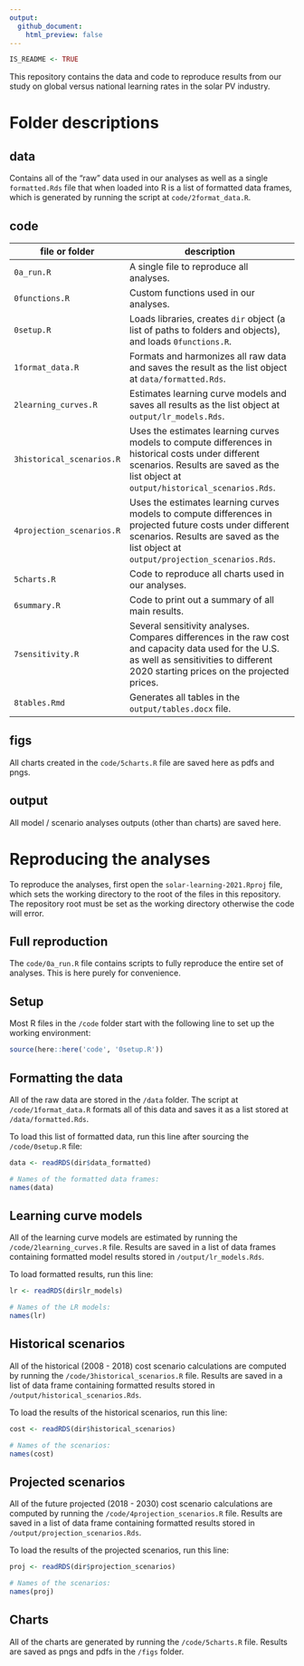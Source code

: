 ```yaml
---
output:
  github_document:
    html_preview: false
---
```


<!-- README.md is generated from README.Rmd. Please edit that file -->

```r
IS_README <- TRUE
```

This repository contains the data and code to reproduce results from our study on global versus national learning rates in the solar PV industry.

# Folder descriptions

## data

Contains all of the "raw" data used in our analyses as well as a single `formatted.Rds` file that when loaded into R is a list of formatted data frames, which is generated by running the script at `code/2format_data.R`.

## code

file or folder | description
-----|--------------------------------
`0a_run.R` | A single file to reproduce all analyses.
`0functions.R` | Custom functions used in our analyses.
`0setup.R` | Loads libraries, creates `dir` object (a list of paths to folders and objects), and loads `0functions.R`.
`1format_data.R` | Formats and harmonizes all raw data and saves the result as the list object at `data/formatted.Rds`.
`2learning_curves.R` | Estimates learning curve models and saves all results as the list object at `output/lr_models.Rds`.
`3historical_scenarios.R` | Uses the estimates learning curves models to compute differences in historical costs under different scenarios. Results are saved as the list object at `output/historical_scenarios.Rds`.
`4projection_scenarios.R` | Uses the estimates learning curves models to compute differences in projected future costs under different scenarios. Results are saved as the list object at `output/projection_scenarios.Rds`.
`5charts.R` | Code to reproduce all charts used in our analyses.
`6summary.R` | Code to print out a summary of all main results.
`7sensitivity.R` | Several sensitivity analyses. Compares differences in the raw cost and capacity data used for the U.S. as well as sensitivities to different 2020 starting prices on the projected prices.
`8tables.Rmd` | Generates all tables in the `output/tables.docx` file.

## figs

All charts created in the `code/5charts.R` file are saved here as pdfs and pngs.

## output

All model / scenario analyses outputs (other than charts) are saved here.

# Reproducing the analyses

To reproduce the analyses, first open the `solar-learning-2021.Rproj` file, which sets the working directory to the root of the files in this repository. The repository root must be set as the working directory otherwise the code will error.

## Full reproduction

The `code/0a_run.R` file contains scripts to fully reproduce the entire set of analyses. This is here purely for convenience.

## Setup

Most R files in the `/code` folder start with the following line to set up the working environment:

```r
source(here::here('code', '0setup.R'))
```

## Formatting the data

All of the raw data are stored in the `/data` folder. The script at `/code/1format_data.R` formats all of this data and saves it as a list stored at `/data/formatted.Rds`.

To load this list of formatted data, run this line after sourcing the `/code/0setup.R` file:

```r
data <- readRDS(dir$data_formatted)

# Names of the formatted data frames:
names(data)
```

## Learning curve models

All of the learning curve models are estimated by running the `/code/2learning_curves.R` file. Results are saved in a list of data frames containing formatted model results stored in `/output/lr_models.Rds`.

To load formatted results, run this line:

```r
lr <- readRDS(dir$lr_models)

# Names of the LR models:
names(lr)
```

## Historical scenarios

All of the historical (2008 - 2018) cost scenario calculations are computed by running the `/code/3historical_scenarios.R` file. Results are saved in a list of data frame containing formatted results stored in `/output/historical_scenarios.Rds`.

To load the results of the historical scenarios, run this line:

```r
cost <- readRDS(dir$historical_scenarios)

# Names of the scenarios:
names(cost)
```

## Projected scenarios

All of the future projected (2018 - 2030) cost scenario calculations are computed by running the `/code/4projection_scenarios.R` file. Results are saved in a list of data frame containing formatted results stored in `/output/projection_scenarios.Rds`.

To load the results of the projected scenarios, run this line:

```r
proj <- readRDS(dir$projection_scenarios)

# Names of the scenarios:
names(proj)
```

## Charts

All of the charts are generated by running the `/code/5charts.R` file. Results are saved as pngs and pdfs in the `/figs` folder.
